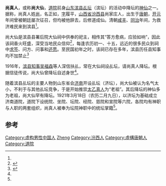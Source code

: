 '''尚真人'''，或称'''尚大仙'''，[[道院|道院]]前身[[山东|山东]][[滨县|滨县]][[乩坛|乩坛]]（滨坛）的活动中降坛的[[神仙|神仙]]之一。据称，尚真人姓[[尚姓|尚]]，名正如，[[表字|字]]履平，[[山西省|山西省]][[汾西县|汾西县]]尚家庄人，出生于[[唐朝|唐朝]]，[[开元|开元]]年间曾被朝廷屡次征召，但均被他辞去，后修道成仙。清朝[[咸丰|咸丰]]、[[同治|同治]]年间，为救济难民来到滨县<ref name="第17章"/>。


尚大仙是滨县县署后院大仙祠中供奉的祀主，相传其“答方愈病，应验如响”，因此该祠香火旺盛，深受当地民众信仰<ref name="陈明华2009">{{cite journal |author1=陈明华 |title=扶乩的制度化与民国新兴宗教的成长——以世界红卍字会道院为例(1921—1932) |journal=历史研究 |date=2009 |issue=6}}</ref>，每逢农历初一、十五，远近的很多民众到祠中[[求签|求签]]、问方、问事和[[還願|还愿]]。至民国初年之时，该祠已存在多年，滨县历任县知事均不加禁止<ref name="第17章">{{cite web |title=文史资料选辑 第十四辑 第17章　我参加济南道院的经过 |url=http://www.lhrbszb.com/ReadingZone/StoryInfo/a16a1a43-7a8e-4ee4-a7f3-0fcd1b073e9a?cid=911477EE-9D22-41CE-B2A8-1CDB21871FBA |website=联合网 |accessdate=2020-12-21 }}{{Dead link}}</ref>

1916年，[[滨县|滨县]][[知事|知事]][[吴福森|吴福森]]等人深信扶乩，常在大仙祠设乩坛，请尚真人降坛。根据信徒传说，尚大仙曾降坛自述身世<ref name="第17章"/>。

随着滨县乩坛的主要人物到山东省会[[济南|济南]]开设乩坛（济坛），尚大仙被认为名气太小，不利于与其他乩坛竞争，于是开始推崇[[太乙真人|太乙真人]]为“老祖”。其后降坛的神仙多为老祖，尚大仙罕有降坛。1921年3月18日（农历二月九日），以济坛为基础成立济南道院，道院下设统院、坐院、坛院、经院、慈院和宣院等六院，各院均有神职与人职的两套组织，尚真人被奉为坛院神职中的统坛掌籍<ref name="第17章"/>。

== 参考 ==
{{reflist|30em}}

[[Category:虚构男性中国人|Category:虚构男性中国人]]
[[Category:尚姓|Zheng]]
[[Category:汾西人|Category:汾西人]]
[[Category:虛構唐朝人|Category:虛構唐朝人]]
[[Category:道院|Category:道院]]